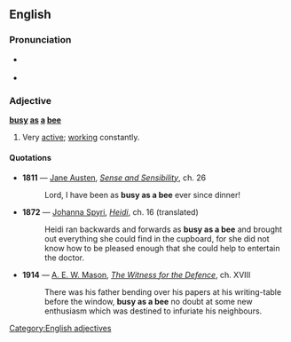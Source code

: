 ==English==
===Pronunciation===
*{{a|US}} {{IPA|/'bɪziæzə'biː/}}
*{{rhymes|iː}}

===Adjective===
'''[[busy]] [[as]] [[a]] [[bee]]'''

# {{simile}} Very [[active]]; [[work]]ing constantly.

====Quotations====
*'''1811''' — [[w:Jane Austen|Jane Austen]], ''[[s:Sense and Sensibility|Sense and Sensibility]]'', ch. 26
*: Lord, I have been as '''busy as a bee''' ever since dinner!
*'''1872''' — [[w:Johanna Spyri|Johanna Spyri]], ''[[s:Heidi|Heidi]]'', ch. 16 (translated)
*:Heidi ran backwards and forwards as '''busy as a bee''' and brought out everything she could find in the cupboard, for she did not know how to be pleased enough that she could help to entertain the doctor.
*'''1914''' — [[w:A. E. W. Mason|A. E. W. Mason]], ''[[s:The Witness for the Defence|The Witness for the Defence]]'', ch. XVIII
*:There was his father bending over his papers at his writing-table before the window, '''busy as a bee''' no doubt at some new enthusiasm which was destined to infuriate his neighbours.

[[Category:English adjectives]]